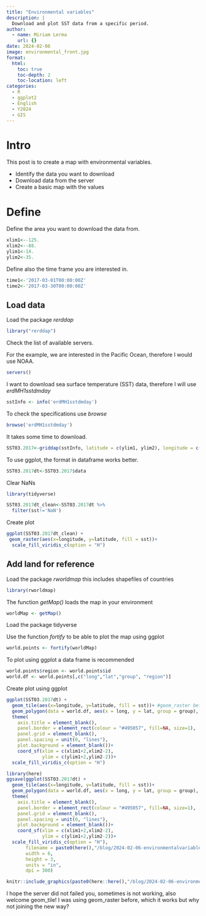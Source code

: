 ```yaml
---
title: "Environmental variables"
description: |
  Download and plot SST data from a specific period.
author:
  - name: Miriam Lerma
    url: {}
date: 2024-02-06
image: environmental_front.jpg
format:
  html:
    toc: true
    toc-depth: 2
    toc-location: left
categories:
  - R
  - ggplot2
  - English
  - Y2024
  - GIS
---
```


# Intro

This post is to create a map with environmental variables.

- Identify the data you want to download
- Download data from the server
- Create a basic map with the values

# Define

Define the area you want to download the data from.

```r
xlim1<--125.
xlim2<--88.
ylim1<-14.
ylim2<-35.
```

Define also the time frame you are interested in.

```r
time1<-'2017-03-01T00:00:00Z'
time2<-'2017-03-30T00:00:00Z'
```

## Load data

Load the package *rerddap*

```r
library("rerddap")
```

Check the list of available servers.

For the example, we are interested in the Pacific Ocean, therefore I would use NOAA.

```r
servers()
```

I want to download sea surface temperature (SST) data, therefore I will use *erdMH1sstdmday*

```r
sstInfo <- info('erdMH1sstdmday')
```

To check the specifications use *browse*

```r
browse('erdMH1sstdmday') 
```

It takes some time to download.

```r
SST03.2017<-griddap(sstInfo, latitude = c(ylim1, ylim2), longitude = c(xlim1, xlim2), time = c(time1,time2), fields = 'sst')
```

To use ggplot, the format in dataframe works better.

```r
SST03.2017dt<-SST03.2017$data
```

Clear NaNs

```r
library(tidyverse)
```

```r
SST03.2017dt_clean<-SST03.2017dt %>%
  filter(sst!='NaN')
```

Create plot

```r
ggplot(SST03.2017dt_clean) +
 geom_raster(aes(x=longitude, y=latitude, fill = sst))+ 
  scale_fill_viridis_c(option = "H")
```

## Add land for reference

Load the package *rworldmap* this includes shapefiles of countries

```r
library(rworldmap)
```

The function *getMap()* loads the map in your environment

```r
worldMap <- getMap()
```

Load the package tidyverse

Use the function *fortify* to be able to plot the map using ggplot

```r
world.points <- fortify(worldMap)
```

To plot using ggplot a data frame is recommended

```r
world.points$region <- world.points$id
world.df <- world.points[,c("long","lat","group", "region")]
```

Create plot using ggplot

```r
ggplot(SST03.2017dt) +
  geom_tile(aes(x=longitude, y=latitude, fill = sst))+ #geom_raster before
  geom_polygon(data = world.df, aes(x = long, y = lat, group = group), colour = '#403d39', fill = "#e5e5e5") +
  theme(
    axis.title = element_blank(),
    panel.border = element_rect(colour = "#495057", fill=NA, size=1),
    panel.grid = element_blank(), 
    panel.spacing = unit(0, "lines"), 
    plot.background = element_blank())+
    coord_sf(xlim = c(xlim1+2,xlim2-2), 
             ylim = c(ylim1+2,ylim2-2))+ 
  scale_fill_viridis_c(option = "H")
```

```r
library(here)
ggsave(ggplot(SST03.2017dt) +
  geom_tile(aes(x=longitude, y=latitude, fill = sst))+
  geom_polygon(data = world.df, aes(x = long, y = lat, group = group), colour = '#403d39', fill = "#e5e5e5") +
  theme(
    axis.title = element_blank(),
    panel.border = element_rect(colour = "#495057", fill=NA, size=1),
    panel.grid = element_blank(), 
    panel.spacing = unit(0, "lines"), 
    plot.background = element_blank())+
    coord_sf(xlim = c(xlim1+2,xlim2-2), 
             ylim = c(ylim1+2,ylim2-2))+ 
  scale_fill_viridis_c(option = "H"), 
       filename = paste0(here(),"/blog/2024-02-06-environmentalvariables/environmental_export.jpg"),
       width = 6, 
       height = 3, 
       units = "in",
       dpi = 300)
```

```r
knitr::include_graphics(paste0(here::here(),"/blog/2024-02-06-environmentalvariables/environmental_export.jpg"))
```

I hope the server did not failed you, sometimes is not working, also welcome geom_tile!
I was using geom_raster before, which it works but why not joining the new way?

